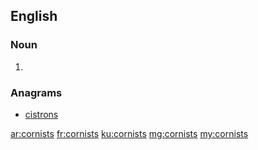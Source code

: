 ==English==

===Noun===
{{head|en|noun plural form}}

# {{plural of|cornist|lang=en}}

===Anagrams===
* [[cistrons#English|cistrons]]

[[ar:cornists]]
[[fr:cornists]]
[[ku:cornists]]
[[mg:cornists]]
[[my:cornists]]
